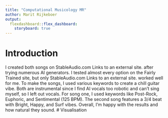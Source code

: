 ```yaml
---
title: "Computational Musicology MR"
author: Marit Rijkeboer
output: 
  flexdashboard::flex_dashboard:
    storyboard: true
---
```

# Introduction
I created both songs on StableAudio.com
Links to an external site. after trying numerous AI generators. I tested almost every option on the Fairly Trained site, but only StableAudio.com
Links to an external site. worked well for me. To make the songs, I used various keywords to create a chill guitar vibe. Both are instrumental since I find AI vocals too robotic and can't sing myself, so I left out vocals. For song one, I used keywords like Post-Rock, Euphoric, and Sentimental (125 BPM). The second song features a 3/4 beat with Bright, Happy, and Surf vibes. Overall, I'm happy with the results and how natural they sound. 
# Visualisation


